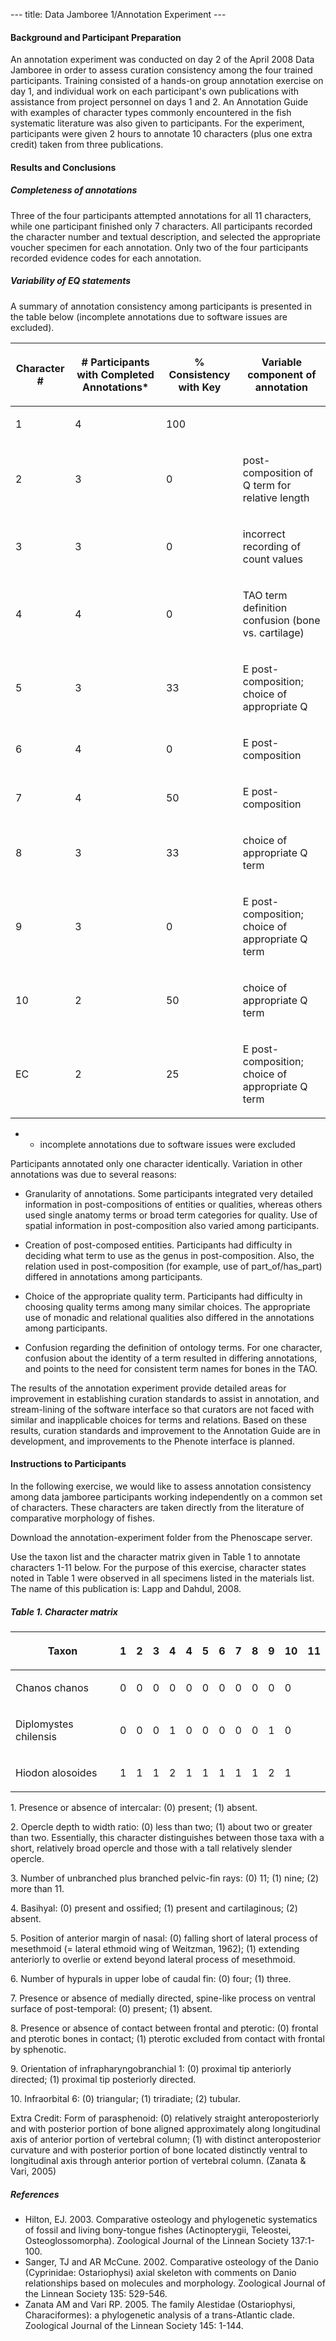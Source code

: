 ---
title: Data Jamboree 1/Annotation Experiment
---

====Background and Participant Preparation====

An annotation experiment was conducted on day 2 of the April 2008 Data Jamboree in order to assess curation consistency among the four trained participants.  Training consisted of a hands-on group annotation exercise on day 1, and individual work on each participant's own publications with assistance from project personnel on days 1 and 2. An Annotation Guide with examples of character types commonly encountered in the fish systematic literature was also given to participants.  For the experiment, participants were given 2 hours to annotate 10 characters (plus one extra credit) taken from three publications.

====Results and Conclusions====

=====Completeness of annotations=====
Three of the four participants attempted annotations for all 11 characters, while one participant finished only 7 characters. All participants recorded the character number and textual description, and selected the appropriate voucher specimen for each annotation. Only two of the four participants recorded evidence codes for each annotation.

=====Variability of EQ statements=====
A summary of annotation consistency among participants is presented in the table below (incomplete annotations due to software issues are excluded).

{| border="1" cellspacing="0" cellpadding="3"
! Character #
! # Participants with 
Completed Annotations*
! % Consistency with Key
! Variable component of annotation
|-
| 1 || 4 || 100 || 
|-
| 2 || 3 || 0  || post-composition of Q term for relative length
|-
| 3 || 3 || 0  || incorrect recording of count values
|-
| 4 || 4 || 0  || TAO term definition confusion (bone vs. cartilage)
|-
| 5 || 3 || 33  || E post-composition; choice of appropriate Q
|-
| 6 || 4 || 0  || E post-composition
|-
| 7 || 4 || 50  || E post-composition
|-
| 8 || 3 || 33  || choice of appropriate Q term
|-
| 9 || 3 || 0  || E post-composition; choice of appropriate Q term
|-
| 10 || 2 || 50  ||  choice of appropriate Q term
|-
| EC || 2 || 25  || E post-composition; choice of appropriate Q term
|}
**incomplete annotations due to software issues were excluded

Participants annotated only one character identically. Variation in other annotations was due to several reasons: 

* Granularity of annotations. Some participants integrated very detailed information in post-compositions of entities or qualities, whereas others used single anatomy terms or broad term categories for quality.  Use of spatial information in post-composition also varied among participants.  

*Creation of post-composed entities. Participants had difficulty in deciding what term to use as the genus in post-composition.  Also, the relation used in post-composition (for example, use of part_of/has_part) differed in annotations among participants.

*Choice of the appropriate quality term.  Participants had difficulty in choosing quality terms among many similar choices.  The appropriate use of monadic and relational qualities also differed in the annotations among participants.

*Confusion regarding the definition of ontology terms. For one character, confusion about the identity of a term resulted in differing annotations, and points to the need for consistent term names for bones in the TAO.

The results of the annotation experiment provide detailed areas for improvement in establishing curation standards to assist in annotation, and stream-lining of the software interface so that curators are not faced with similar and inapplicable choices for terms and relations. Based on these results, curation standards and improvement to the Annotation Guide are in development, and improvements to the Phenote interface is planned.


====Instructions to Participants====

In the following exercise, we would like to assess annotation consistency among data jamboree participants working independently on a common set of characters.  These characters are taken directly from the literature of comparative morphology of fishes.

Download the annotation-experiment folder from the Phenoscape server.  

Use the taxon list and the character matrix given in Table 1 to annotate characters 1-11 below. For the purpose of this exercise, character states noted in Table 1 were observed in all specimens listed in the materials list.  The name of this publication is: Lapp and Dahdul, 2008.

=====Table 1.  Character matrix=====
{| border="1" cellspacing="0" cellpadding="3"
! Taxon
! 1
! 2 
! 3
! 4
! 4
! 5
! 6
! 7
! 8
! 9 
! 10
! 11
|-
| Chanos chanos || 0 || 0 ||0 || 0 || 0 || 0 || 0 || 0 || 0 || 0 || 0 
|-
| Diplomystes chilensis || 0 || 0 || 0 || 1 || 0 || 0 || 0 || 0 || 0 || 1 || 0
|-
| Hiodon alosoides || 1 || 1 || 1 || 2 || 1 || 1 || 1 || 1 || 1 || 2 || 1	
|}
								
1. Presence or absence of intercalar: (0) present; (1) absent. 

2. Opercle depth to width ratio: (0) less than two; (1) about two or greater than two. Essentially, this character distinguishes between those taxa with a short, relatively broad opercle and those with a tall relatively slender opercle.
		
3. Number of unbranched plus branched pelvic-fin rays: (0) 11; (1) nine; (2) more than 11.

4. Basihyal: (0) present and ossified; (1) present and cartilaginous; (2) absent. 

5. Position of anterior margin of nasal: (0) falling short of lateral process of mesethmoid (= lateral ethmoid wing of Weitzman, 1962); (1) extending anteriorly to overlie or extend beyond lateral process of mesethmoid. 

6. Number of hypurals in upper lobe of caudal fin:  (0) four; (1) three. 

7. Presence or absence of medially directed, spine-like process on ventral surface of post-temporal: (0) present; (1) absent. 

8. Presence or absence of contact between frontal and pterotic: (0) frontal and pterotic bones in contact; (1) pterotic excluded from contact with frontal by sphenotic. 

9. Orientation of infrapharyngobranchial 1: (0) proximal tip anteriorly directed; (1) proximal tip posteriorly directed.

10. Infraorbital 6: (0) triangular; (1) triradiate; (2) tubular.

Extra Credit:
Form of parasphenoid: (0) relatively straight anteroposteriorly and with posterior portion of bone aligned approximately along longitudinal axis of anterior portion of vertebral column; (1) with distinct anteroposterior curvature and with posterior portion of bone located distinctly ventral to longitudinal axis through anterior portion of vertebral column. (Zanata & Vari, 2005)

=====References=====
* Hilton, EJ. 2003. Comparative osteology and phylogenetic systematics of fossil and living bony-tongue fishes (Actinopterygii, Teleostei, Osteoglossomorpha). Zoological Journal of the Linnean Society 137:1-100.
* Sanger, TJ and AR McCune. 2002. Comparative osteology of the Danio (Cyprinidae: Ostariophysi) axial skeleton with comments on Danio relationships based on molecules and morphology. Zoological Journal of the Linnean Society 135: 529-546. 
* Zanata AM and Vari RP. 2005. The family Alestidae (Ostariophysi, Characiformes): a phylogenetic analysis of a trans-Atlantic clade. Zoological Journal of the Linnean Society 145: 1-144.